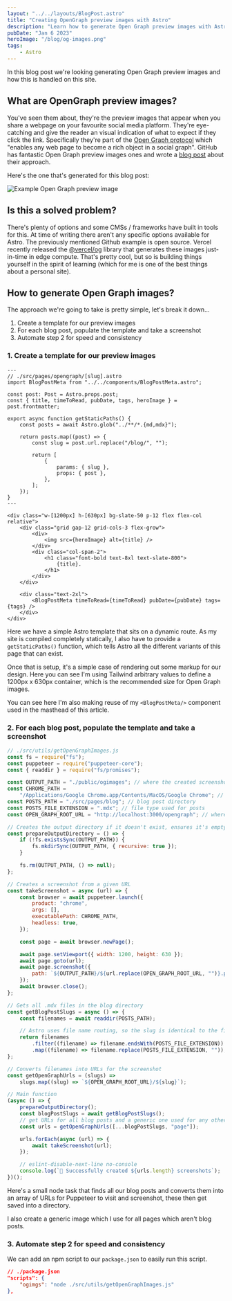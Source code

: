 ```yaml
---
layout: "../../layouts/BlogPost.astro"
title: "Creating OpenGraph preview images with Astro"
description: "Learn how to generate Open Graph preview images with Astro"
pubDate: "Jan 6 2023"
heroImage: "/blog/og-images.png"
tags:
    - Astro
---
```


In this blog post we're looking generating Open Graph preview images and how
this is handled on this site.

## What are OpenGraph preview images?

You've seen them about, they're the preview images that appear when you share a
webpage on your favourite social media platform. They're eye-catching and give
the reader an visual indication of what to expect if they click the link.
Specifically they're part of the [Open Graph protocol](https://ogp.me/) which
"enables any web page to become a rich object in a social graph". GitHub has
fantastic Open Graph preview images ones and wrote a
[blog post](https://github.blog/2021-06-22-framework-building-open-graph-images/)
about their approach.

Here's the one that's generated for this blog post:

![Example Open Graph preview image](/ogimages/generate-open-graph-images-with-astro.png)

## Is this a solved problem?

There's plenty of options and some CMSs / frameworks have built in tools for
this. At time of writing there aren't any specific options available for Astro.
The previously mentioned Github example is open source. Vercel recently released
the
[@vercel/og](https://vercel.com/blog/introducing-vercel-og-image-generation-fast-dynamic-social-card-images)
library that generates these images just-in-time in edge compute. That's pretty
cool, but so is building things yourself in the spirit of learning (which for me
is one of the best things about a personal site).

## How to generate Open Graph images?

The approach we're going to take is pretty simple, let's break it down...

1. Create a template for our preview images
2. For each blog post, populate the template and take a screenshot
3. Automate step 2 for speed and consistency

### 1. Create a template for our preview images

```astro
---
// ./src/pages/opengraph/[slug].astro
import BlogPostMeta from "../../components/BlogPostMeta.astro";

const post: Post = Astro.props.post;
const { title, timeToRead, pubDate, tags, heroImage } = post.frontmatter;

export async function getStaticPaths() {
    const posts = await Astro.glob("../**/*.{md,mdx}");

    return posts.map((post) => {
        const slug = post.url.replace("/blog/", "");

        return [
            {
                params: { slug },
                props: { post },
            },
        ];
    });
}
---

<div class="w-[1200px] h-[630px] bg-slate-50 p-12 flex flex-col relative">
    <div class="grid gap-12 grid-cols-3 flex-grow">
        <div>
            <img src={heroImage} alt={title} />
        </div>
        <div class="col-span-2">
            <h1 class="font-bold text-8xl text-slate-800">
                {title}.
            </h1>
        </div>
    </div>

    <div class="text-2xl">
        <BlogPostMeta timeToRead={timeToRead} pubDate={pubDate} tags={tags} />
    </div>
</div>
```

Here we have a simple Astro template that sits on a dynamic route. As my site is
compiled completely statically, I also have to provide a `getStaticPaths()`
function, which tells Astro all the different variants of this page that can
exist.

Once that is setup, it's a simple case of rendering out some markup for our
design. Here you can see I'm using Tailwind arbitrary values to define a 1200px
x 630px container, which is the recommended size for Open Graph images.

You can see here I'm also making reuse of my `<BlogPostMeta/>` component used in
the masthead of this article.

### 2. For each blog post, populate the template and take a screenshot

```js
// ./src/utils/getOpenGraphImages.js
const fs = require("fs");
const puppeteer = require("puppeteer-core");
const { readdir } = require("fs/promises");

const OUTPUT_PATH = "./public/ogimages"; // where the created screenshots will go
const CHROME_PATH =
    "/Applications/Google Chrome.app/Contents/MacOS/Google Chrome"; // Chrome on your local machine
const POSTS_PATH = "./src/pages/blog"; // blog post directory
const POSTS_FILE_EXTENSION = ".mdx"; // file type used for posts
const OPEN_GRAPH_ROOT_URL = "http://localhost:3000/opengraph"; // where are we rendering the OGImages?

// Creates the output directory if it doesn't exist, ensures it's empty
const prepareOutputDirectory = () => {
    if (!fs.existsSync(OUTPUT_PATH)) {
        fs.mkdirSync(OUTPUT_PATH, { recursive: true });
    }

    fs.rm(OUTPUT_PATH, () => null);
};

// Creates a screenshot from a given URL
const takeScreenshot = async (url) => {
    const browser = await puppeteer.launch({
        product: "chrome",
        args: [],
        executablePath: CHROME_PATH,
        headless: true,
    });

    const page = await browser.newPage();

    await page.setViewport({ width: 1200, height: 630 });
    await page.goto(url);
    await page.screenshot({
        path: `${OUTPUT_PATH}/${url.replace(OPEN_GRAPH_ROOT_URL, "")}.png`,
    });
    await browser.close();
};

// Gets all .mdx files in the blog directory
const getBlogPostSlugs = async () => {
    const filenames = await readdir(POSTS_PATH);

    // Astro uses file name routing, so the slug is identical to the file name, minus the file extension
    return filenames
        .filter((filename) => filename.endsWith(POSTS_FILE_EXTENSION))
        .map((filename) => filename.replace(POSTS_FILE_EXTENSION, ""));
};

// Converts filenames into URLs for the screenshot
const getOpenGraphUrls = (slugs) =>
    slugs.map((slug) => `${OPEN_GRAPH_ROOT_URL}/${slug}`);

// Main function
(async () => {
    prepareOutputDirectory();
    const blogPostSlugs = await getBlogPostSlugs();
    // get URLs for all blog posts and a generic one used for any other page on the site
    const urls = getOpenGraphUrls([...blogPostSlugs, "page"]);

    urls.forEach(async (url) => {
        await takeScreenshot(url);
    });

    // eslint-disable-next-line no-console
    console.log(`📸 Successfully created ${urls.length} screenshots`);
})();
```

Here's a small node task that finds all our blog posts and converts them into an
array of URLs for Puppeteer to visit and screenshot, these then get saved into a
directory.

I also create a generic image which I use for all pages which aren't blog posts.

### 3. Automate step 2 for speed and consistency

We can add an npm script to our `package.json` to easily run this script.

```json
// ./package.json
"scripts": {
    "ogimgs": "node ./src/utils/getOpenGraphImages.js"
},
```
